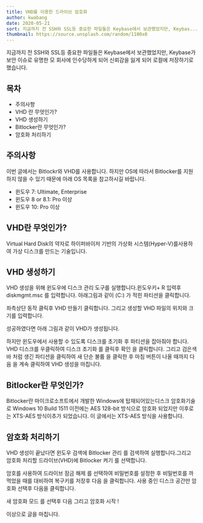 ```yaml
---
title: VHD를 이용한 드라이브 암호화
author: kwabang
date: 2020-05-21
sort: 지금까지 전 SSH와 SSL등 중요한 파일들은 Keybase에서 보관했었지만, Keybas...
thumbnail: https://source.unsplash.com/random/1100x0
---
```


지금까지 전 SSH와 SSL등 중요한 파일들은 Keybase에서 보관했었지만, Keybase가 보안 이슈로 유명한 모 회사에 인수당하게 되어 신뢰감을 잃게 되어 로컬에 저장하기로 했습니다.

## 목차

- 주의사항
- VHD 란 무엇인가?
- VHD 생성하기
- Bitlocker란 무엇인가?
- 암호화 처리하기

## 주의사항

이번 글에서는 Bitlockr와 VHD를 사용합니다.
하지만 OS에 따라서 Bitlocker를 지원하지 않을 수 있기 때문에 아래 OS 목록을 참고하시길 바랍니다.

- 윈도우 7: Ultimate, Enterprise
- 윈도우 8 or 8.1: Pro 이상
- 윈도우 10: Pro 이상

## VHD란 무엇인가?

Virtual Hard Disk의 약자로 하이퍼바이저 기반의 가상화 시스템(Hyper-V)를사용하여 가상 디스크를 만드는 기술입니다.

## VHD 생성하기

VHD 생성을 위해 윈도우에 디스크 관리 도구를 실행합니다.윈도우키+ R 입력후 diskmgmt.msc 를 입력합니다.
아래그림과 같이 (C:) 가 적힌 파티션을 클릭합니다.

좌측상단 동작 클릭후 VHD 만들기 클릭합니다.
그리고 생성할 VHD 파일의 위치와 크기를 입력합니다.

성공하였다면 아래 그림과 같이 VHD가 생성됩니다.

하지만 윈도우에서 사용할 수 있도록 디스크를 초기화 후 파티션을 잡아줘야 합니다.
VHD 디스크를 우클릭하여 디스크 초기화 를 클릭후 확인 을 클릭합니다.
그리고 검은색 바 처럼 생긴 파티션을 클릭하여 새 단순 불륨 을 클릭한 후 마침 버튼이 나올 때까지 다음 을 계속 클릭하여 VHD 생성을 마칩니다.

## Bitlocker란 무엇인가?

Bitlocker란 마이크로소프트에서 개발한 Windows에 탑재되어있는디스크 암호화기술로 Windows 10 Build 1511 이전에는 AES 128-bit 방식으로 암호화 되었지만 이후로는 XTS-AES 방식이추가 되었습니다. 이 글에서는 XTS-AES 방식을 사용합니다.

## 암호화 처리하기

VHD 생성이 끝났다면 윈도우 검색에 Bitlocker 관리 를 검색하여 실행합니다.그리고 암호화 처리할 드라이브(VHD)에 Bitlocker 켜기 를 선택합니다.

암호를 사용하여 드라이브 잠금 해제 를 선택하여 비밀번호를 설정한 후 비밀번호를 까먹었을 때를 대비하여 복구키를 저장후 다음 을 클릭합니다.
사용 중인 디스크 공간만 암호화 선택후 다음을 클릭합니다.

새 암호화 모드 를 선택후 다음 그리고 암호화 시작 !

이상으로 글을 마칩니다.
